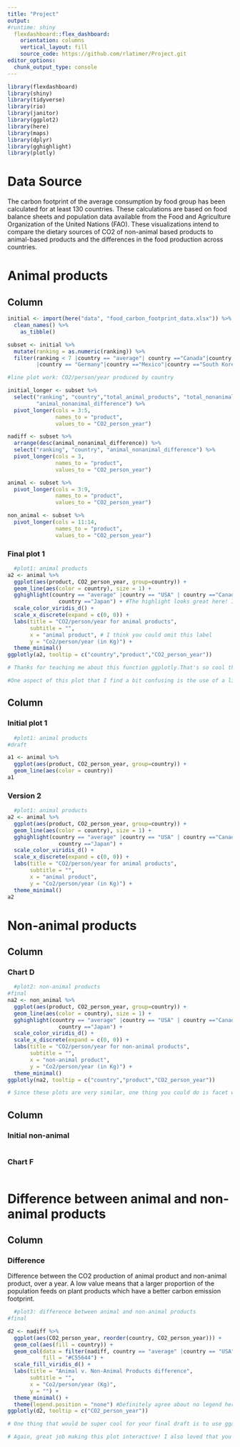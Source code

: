 ```yaml
---
title: "Project"
output: 
#runtime: shiny
  flexdashboard::flex_dashboard:
    orientation: columns
    vertical_layout: fill
    source_code: https://github.com/rlatimer/Project.git
editor_options: 
  chunk_output_type: console
---
```


```r
library(flexdashboard)
library(shiny)
library(tidyverse)
library(rio)
library(janitor)
library(ggplot2)
library(here)
library(maps)
library(dplyr)
library(gghighlight)
library(plotly)
```
Data Source {.sidebar}
==================================
The carbon footprint of the average consumption by food group has been calculated for at least 130 countries. These calculations are based on food balance sheets and population data available from the Food and Agriculture Organization of the United Nations (FAO).
These visualizations intend to compare the dietary sources of CO2 of non-animal based products to animal-based products and the differences in the food production across countries.

<!-- Very cool data set! I think something helpful to put in the data source description would be an explanation of what the products mean, e.g., a 37.2 pork score means that that country's pork industry produces 37.2 kg co2/per person/ year -->

Animal products
=========================
Column {data-width=650}
-----------------------------------------------------------------------
```r
initial <- import(here("data", "food_carbon_footprint_data.xlsx")) %>% 
  clean_names() %>%
    as_tibble()

subset <- initial %>% 
  mutate(ranking = as.numeric(ranking)) %>% 
  filter(ranking < 7 |country == "average"| country =="Canada"|country =="Japan"
         |country == "Germany"|country =="Mexico"|country =="South Korea"|country =="China")

#line plot work: CO2/person/year produced by country

initial_longer <- subset %>%
  select("ranking", "country","total_animal_products", "total_nonanimal_products", 
         "animal_nonanimal_difference") %>% 
  pivot_longer(cols = 3:5,
               names_to = "product",
               values_to = "CO2_person_year")

nadiff <- subset %>%
  arrange(desc(animal_nonanimal_difference)) %>% 
  select("ranking", "country", "animal_nonanimal_difference") %>% 
  pivot_longer(cols = 3,
               names_to = "product",
               values_to = "CO2_person_year")

animal <- subset %>%
  pivot_longer(cols = 3:9,
               names_to = "product",
               values_to = "CO2_person_year")

non_animal <- subset %>%
  pivot_longer(cols = 11:14,
               names_to = "product",
               values_to = "CO2_person_year")


```
### Final plot 1

```r
  #plot1: animal products
a2 <- animal %>% 
  ggplot(aes(product, CO2_person_year, group=country)) +
  geom_line(aes(color = country), size = 1) +
  gghighlight(country == "average" |country == "USA" | country =="Canada"| 
                country =="Japan") + #The highlight looks great here! I'm curious about why you chose these countries to highlight. You can annotate your figures with a ">" symbol (see https://rmarkdown.rstudio.com/flexdashboard/using.html#text_annotations)- I think it would be really helpful to hear about what each plot means
  scale_color_viridis_d() +
  scale_x_discrete(expand = c(0, 0)) +
  labs(title = "CO2/person/year for animal products",
       subtitle = "",
       x = "animal product", # I think you could omit this label
       y = "Co2/person/year (in Kg)") +
  theme_minimal()
ggplotly(a2, tooltip = c("country","product","CO2_person_year"))

# Thanks for teaching me about this function ggplotly.That's so cool that it's interactive!! It looks like using it also gets rid of the labels. I agree that that is the right move here since the labels are all bunched together and it's difficult to see which is which

#One aspect of this plot that I find a bit confusing is the use of a line when the x-axis is discrete, e.g., the middle of beef & eggs is shown a value even though that's not possible. I think dots or bars that are sorted would remove that artifact (although you may not be able to express as many countries with a different method so it's a tough call)
```

Column {data-width=350}
-----------------------------------------------------------------------

### Initial plot 1

```r
  #plot1: animal products
#draft

a1 <- animal %>% 
  ggplot(aes(product, CO2_person_year, group=country)) +
  geom_line(aes(color = country))
a1

```

### Version 2

```r
  #plot1: animal products
a2 <- animal %>% 
  ggplot(aes(product, CO2_person_year, group=country)) +
  geom_line(aes(color = country), size = 1) +
  gghighlight(country == "average" |country == "USA" | country =="Canada"| 
                country =="Japan") +
  scale_color_viridis_d() +
  scale_x_discrete(expand = c(0, 0)) +
  labs(title = "CO2/person/year for animal products",
       subtitle = "",
       x = "animal product",
       y = "Co2/person/year (in Kg)") +
  theme_minimal()
a2

```

Non-animal products
=========================
Column {data-width=650}
-----------------------------------------------------------------------

### Chart D

```r
  #plot2: non-animal products
#final
na2 <- non_animal %>% 
  ggplot(aes(product, CO2_person_year, group=country)) +
  geom_line(aes(color = country), size = 1) +
  gghighlight(country == "average" |country == "USA" | country =="Canada"| 
                country =="Japan") +
  scale_color_viridis_d() +
  scale_x_discrete(expand = c(0, 0)) +
  labs(title = "CO2/person/year for non-animal products",
       subtitle = "",
       x = "non-animal product",
       y = "Co2/person/year (in Kg)") +
  theme_minimal()
ggplotly(na2, tooltip = c("country","product","CO2_person_year"))

# Since these plots are very similar, one thing you could do is facet wrap and have animal products on one side and non-animal products on the other side. That way you can directly compare how much non-animal products contribute to co2 vs animal products (just make sure that the y axis is the same so that it is not misleading)


```

Column {data-width=350}
-----------------------------------------------------------------------

### Initial non-animal

```r

```

### Chart F

```r

```
Difference between animal and non-animal products
=========================
Column {data-width=650}
-----------------------------------------------------------------------

### Difference

Difference between the CO2 production of animal product and non-animal product, over a year. A low value means that a larger proportion of the population feeds on plant products which have a better carbon emission footprint.
```r

  #plot3: difference between animal and non-animal products
#final

d2 <- nadiff %>% 
  ggplot(aes(CO2_person_year, reorder(country, CO2_person_year))) +
  geom_col(aes(fill = country)) +
  geom_col(data = filter(nadiff, country == "average" |country == "USA"),
           fill = "#C55644") + 
  scale_fill_viridis_d() +
  labs(title = "Animal v. Non-Animal Products difference",
       subtitle = "",
       x = "Co2/person/year (Kg)",
       y = "") +
  theme_minimal() +
  theme(legend.position = "none") #Definitely agree about no legend here
ggplotly(d2, tooltip = c("CO2_person_year"))

# One thing that would be super cool for your final draft is to use gganimate to compare across non-animal and animal since this is a difference score. So you could show non-animal and then it transitions to the animal products and you will be able to see the growth. This will take some calculating and maneuvering though because it looks like total_animal_products and non_nonanimal_animal are in different units?? .. but might be worth trying out!! (Also.. if you're feeling extra adventurous you might want to try mapping it since you have 131 countries and that could be really cool to look at!)

# Again, great job making this plot interactive! I also loved that you ranked it because you can easily see who has the most animal non-animal difference. I'm seeing this artifact of some colors being sort of similar to others (like Argentina and Albania) because of how many colors there are. Maybe you could do some sort of highlight like you did in the last graph? I think the average would be helpful to stick out as a color so you can see who is above average and who is below average 
```